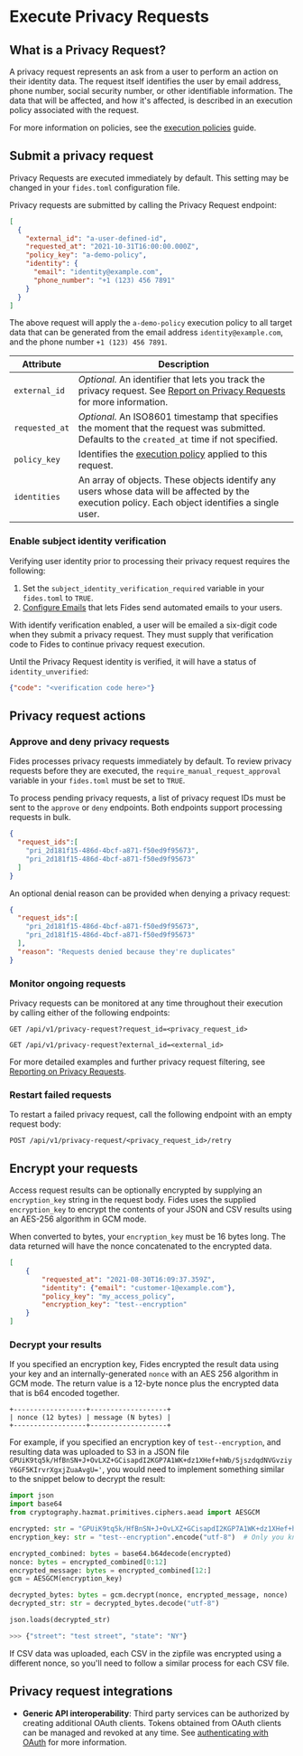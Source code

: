 
# Execute Privacy Requests
## What is a Privacy Request?

A privacy request represents an ask from a user to perform an action on their identity data. The request itself identifies the user by email address, phone number, social security number, or other identifiable information. The data that will be affected, and how it's affected, is described in an execution policy associated with the request.

For more information on policies, see the [execution policies](./execution_policies#rule-attributes) guide.

## Submit a privacy request

<Callout>Privacy Requests are executed immediately by default. This setting may be changed in your `fides.toml` configuration file.</Callout>

Privacy requests are submitted by calling the Privacy Request endpoint:

```json filename="POST /api/v1/privacy-request"
[
  {
    "external_id": "a-user-defined-id",
    "requested_at": "2021-10-31T16:00:00.000Z",
    "policy_key": "a-demo-policy",
    "identity": {
      "email": "identity@example.com",
      "phone_number": "+1 (123) 456 7891"
    }
  }
]
```

The above request will apply the `a-demo-policy` execution policy to all target data that can be generated from the email address `identity@example.com`, and the phone number `+1 (123) 456 7891`. 

| Attribute | Description |
|---|---|
| `external_id` | *Optional.* An identifier that lets you track the privacy request. See [Report on Privacy Requests](./reporting) for more information. |
| `requested_at` | *Optional.* An ISO8601 timestamp that specifies the moment that the request was submitted. Defaults to the `created_at` time if not specified. |
| `policy_key` | Identifies the [execution policy](./execution_policies) applied to this request. |
| `identities` | An array of objects. These objects identify any users whose data will be affected by the execution policy. Each object identifies a single user.  |


### Enable subject identity verification 
Verifying user identity prior to processing their privacy request requires the following:

1. Set the `subject_identity_verification_required` variable in your `fides.toml` to `TRUE`. 
2. [Configure Emails](./messaging) that lets Fides send automated emails to your users.

With identify verification enabled, a user will be emailed a six-digit code when they submit a privacy request. They must supply that verification code to Fides to continue privacy request execution.  

Until the Privacy Request identity is verified, it will have a status of `identity_unverified`:

```json filename="POST /api/v1/privacy-request/<privacy_request_id>/verify"
{"code": "<verification code here>"}
```

## Privacy request actions
### Approve and deny privacy requests

 Fides processes privacy requests immediately by default. To review privacy requests before they are executed, the `require_manual_request_approval` variable in your `fides.toml` must be set to `TRUE`.

To process pending privacy requests, a list of privacy request IDs must be sent to the `approve` or `deny` endpoints. Both endpoints support processing requests in bulk.

```json filename="PATCH /api/v1/privacy-request/administrate/approve"
{
  "request_ids":[
    "pri_2d181f15-486d-4bcf-a871-f50ed9f95673",
    "pri_2d181f15-486d-4bcf-a871-f50ed9f95673"
  ]
}
```

An optional denial reason can be provided when denying a privacy request:
```json filename="PATCH /api/v1/privacy-request/administrate/deny"
{
  "request_ids":[
    "pri_2d181f15-486d-4bcf-a871-f50ed9f95673",
    "pri_2d181f15-486d-4bcf-a871-f50ed9f95673"
  ],
  "reason": "Requests denied because they're duplicates"
}
```

### Monitor ongoing requests
Privacy requests can be monitored at any time throughout their execution by calling either of the following endpoints:

```
GET /api/v1/privacy-request?request_id=<privacy_request_id>
```

```
GET /api/v1/privacy-request?external_id=<external_id>
```

For more detailed examples and further privacy request filtering, see [Reporting on Privacy Requests](./reporting).

### Restart failed requests
To restart a failed privacy request, call the following endpoint with an empty request body:

```
POST /api/v1/privacy-request/<privacy_request_id>/retry
```

## Encrypt your requests
Access request results can be optionally encrypted by supplying an `encryption_key` string in the request body. Fides uses the supplied `encryption_key` to encrypt the contents of your JSON and CSV results using an AES-256 algorithm in GCM mode.

When converted to bytes, your `encryption_key` must be 16 bytes long. The data returned will have the nonce concatenated 
to the encrypted data.

```json filename="POST /privacy-request"
[
    {
        "requested_at": "2021-08-30T16:09:37.359Z",
        "identity": {"email": "customer-1@example.com"},
        "policy_key": "my_access_policy",
        "encryption_key": "test--encryption"
    }
]

```

### Decrypt your results

If you specified an encryption key, Fides encrypted the result data using your key and an internally-generated `nonce` with an AES 256 algorithm in GCM mode. The return value is a 12-byte nonce plus the encrypted data that is b64 encoded together.

```
+------------------+-------------------+
| nonce (12 bytes) | message (N bytes) |
+------------------+-------------------+
```

For example, if you specified an encryption key of `test--encryption`, and resulting data was uploaded to
S3 in a JSON file `GPUiK9tq5k/HfBnSN+J+OvLXZ+GCisapdI2KGP7A1WK+dz1XHef+hWb/SjszdqdNVGvziyY6GF5KIrvrXgxjZuaAvgU='`, you would
need to implement something similar to the snippet below to decrypt the result:

```python filename="Sample decryption"
import json
import base64
from cryptography.hazmat.primitives.ciphers.aead import AESGCM

encrypted: str = "GPUiK9tq5k/HfBnSN+J+OvLXZ+GCisapdI2KGP7A1WK+dz1XHef+hWb/SjszdqdNVGvziyY6GF5KIrvrXgxjZuaAvgU=" 
encryption_key: str = "test--encryption".encode("utf-8")  # Only you know this

encrypted_combined: bytes = base64.b64decode(encrypted)
nonce: bytes = encrypted_combined[0:12]
encrypted_message: bytes = encrypted_combined[12:]
gcm = AESGCM(encryption_key)

decrypted_bytes: bytes = gcm.decrypt(nonce, encrypted_message, nonce)
decrypted_str: str = decrypted_bytes.decode("utf-8")

json.loads(decrypted_str)
```

```python filename="Sample result"
>>> {"street": "test street", "state": "NY"}
```

If CSV data was uploaded, each CSV in the zipfile was encrypted using a different nonce, so you'll need to follow
a similar process for each CSV file.

## Privacy request integrations

* **Generic API interoperability**: Third party services can be authorized by creating additional OAuth clients. Tokens obtained from OAuth clients can be managed and revoked at any time. See [authenticating with OAuth](./oauth) for more information.